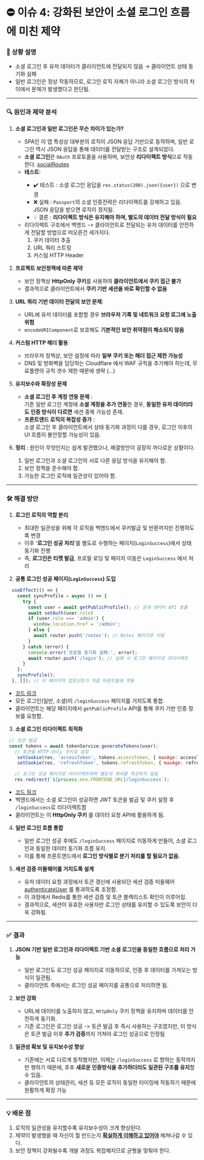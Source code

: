 # ⛔ 이슈 4: 강화된 보안이 소셜 로그인 흐름에 미친 제약

### 📝 상황 설명

- 소셜 로그인 후 유저 데이터가 클라이언트에 전달되지 않음 → 클라이언트 상태 동기화 실패
- <span className="text-emerald-600 font-semibold">일반 로그인은 정상 작동하므로</span>, 로그인 로직 자체가 아니라 소셜 로그인 방식의 차이에서 문제가 발생했다고 판단됨.

---

### 🔍 원인과 제약 분석

1. **소셜 로그인과 일반 로그인은 무슨 차이가 있는가?**
    - SPA인 이 앱 특성상 대부분의 로직이 JSON 응답 기반으로 동작하며, 일반 로그인 역시 JSON 응답을 통해 데이터를 전달받는 구조로 설계되었다.
    - **소셜 로그인**은 `OAuth` 프로토콜을 사용하며, 보안상 **리다이렉트 방식**으로 작동한다. [socialRoutes](https://github.com/LeeHyunWoo2/KIN-Web/blob/6a6fb61125bcb10aa6130769d1a33b0781957498/backend/routes/user/socialRoutes.js#L54)
    - **테스트**:<div className="-mb-4"/>
      - ✔️ 테스트 : 소셜 로그인 응답을 `res.status(200).json({user})` 으로 변경
      - ❌ 실패 : `Passport`의 소셜 인증전략은 리다이렉트를 강제하고 있음. JSON 응답을 받으면 로직이 정지됨.
      - 💡 결론 : **리다이렉트 방식은 유지해야 하며, 별도의 데이터 전달 방식이 필요**
    - 리다이렉트 구조에서 백엔드 -> 클라이언트로 전달되는 유저 데이터를 안전하게 전달할 방법으로 떠오른건 세가지다.
      1. 쿠키 데이터 추출
      2. URL 쿼리 스트링
      3. 커스텀 HTTP Header

2. **프로젝트 보안정책에 따른 제약**
    - 보안 정책상 **HttpOnly 쿠키**를 사용하여 **클라이언트에서 쿠키 접근 불가**
    - 결과적으로 클라이언트에서 **쿠키 기반 세션을 바로 확인할 수 없음**

2. **URL 쿼리 기반 데이터 전달의 보안 문제**:
    - URL에 유저 데이터를 포함할 경우 **브라우저 기록 및 네트워크 요청 로그에 노출 위험**
    - `encodeURIComponent`로 보호해도 **기본적인 보안 취약점이 해소되지 않음**

3. **커스텀 HTTP 헤더 활용**
    - 브라우저 정책상, 보안 설정에 따라 **일부 쿠키 또는 헤더 접근 제한 가능성**
    - DNS 및 방화벽을 담당하는 Cloudflare 에서 WAF 규칙을 추가해야 하는데, 무료플랜의 규칙 갯수 제한 때문에 생략 (...)

3. **유지보수와 확장성 문제**
    - **소셜 로그인 후 계정 연동 문제** : <br/>기존 일반 로그인 계정에 **소셜 계정을 추가 연동**한 경우, **동일한 유저 데이터라도 인증 방식이 다르면** 세션 중복 가능성 존재.
    - **프론트엔드 로직의 복잡성 증가** : <br/>소셜 로그인 후 클라이언트에서 상태 동기화 과정이 다를 경우, 로그인 이후의 UI 흐름이 불안정할 가능성이 있음.

4. **정리** : 원인이 무엇인지는 쉽게 발견했으나, 해결방안이 굉장히 까다로운 상황이다.
    1. 일반 로그인과 소셜 로그인의 서로 다른 응답 방식을 유지해야 함.
    2. 보안 정책을 준수해야 함.
    3. 가능한 로그인 로직에 일관성이 있어야 함.

---

### 🛠️ 해결 방안
1. **로그인 로직의 역할 분리**
    - 최대한 일관성을 위해 각 로직을 백엔드에서 쿠키발급 및 반환까지만 진행하도록 변경
    - 이후 '**로그인 성공 처리**'를 별도로 수행하는 페이지(`LoginSuccess`)에서 상태 동기화 진행
    - 즉, **로그인은 티켓 발급**, 프로필 로딩 및 페이지 이동은 `LoginSuccess` 에서 처리

2. **공통 로그인 성공 페이지(`LoginSuccess`) 도입**
 ```jsx filename="loginSuccess.jsx" copy
   useEffect(() => {
     const syncProfile = async () => {
       try {
         const user = await getPublicProfile(); // 공개 데이터 API 호출
         await setAuth(user.role)
         if (user.role === 'admin') {
           window.location.href = '/admin';
         } else {
           await router.push('/notes'); // Notes 페이지로 이동
         }
       } catch (error) {
         console.error('프로필 동기화 실패:', error);
         await router.push('/login'); // 실패 시 로그인 페이지로 리다이렉트
       }
     };
     syncProfile();
   }, []); // 이 페이지의 컴포넌트가 처음 마운트될때 작동
```
 - [코드 링크](https://github.com/LeeHyunWoo2/KIN-Web/blob/main/frontend/src/pages/_authentication/loginSuccess.jsx)
 - 모든 로그인(일반, 소셜)이 `/loginSuccess` 페이지를 거치도록 통합.
 - 클라이언트는 해당 페이지에서 `getPublicProfile` API를 통해 쿠키 기반 인증 정보를 요청함.


3. **소셜 로그인 리다이렉트 최적화**
```js filename="socialRoutes.js" {8} copy
 // 토큰 발급
 const tokens = await tokenService.generateTokens(user);
   // 토큰을 HTTP-Only 쿠키로 설정
    setCookie(res, 'accessToken', tokens.accessToken, { maxAge: accessTokenMaxAge });
    setCookie(res, 'refreshToken', tokens.refreshToken, { maxAge: refreshTokenMaxAge });

   // 로그인 성공 페이지로 리다이렉트하며 별도의 쿼리를 작성하지 않음
   res.redirect(`${process.env.FRONTEND_URL}/loginSuccess`);
```
 - [코드 링크](https://github.com/LeeHyunWoo2/KIN-Web/blob/6a6fb61125bcb10aa6130769d1a33b0781957498/backend/routes/user/socialRoutes.js#L48)
 - 백엔드에서는 소셜 로그인이 성공하면 JWT 토큰을 발급 및 쿠키 설정 후 `/loginSuccess`로 리다이렉트함
 - 클라이언트는 이 **HttpOnly 쿠키** 를 데이터 요청 API에 활용하게 됨.

4. **일반 로그인 흐름 통합**
     - 일반 로그인 성공 후에도 `/loginSuccess` 페이지로 이동하게 만들어, 소셜 로그인과 동일한 데이터 동기화 흐름 유지.
     - 이를 통해 프론트엔드에서 **로그인 방식별로 분기 처리를 할 필요가 없음.**

5. **세션 검증 미들웨어를 거치도록 설계**
   - 유저 데이터 요청 과정에서 토큰 갱신에 사용되던 세션 검증 미들웨어 [authenticateUser](https://github.com/LeeHyunWoo2/KIN-Web/blob/main/backend/middleware/user/authenticateUser.js) 를 통과하도록 조정함.
   - 이 과정에서 Redis를 통한 세션 검증 및 토큰 블랙리스트 확인이 이루어짐.
   - 결과적으로, 세션이 유효한 사용자만 로그인 상태를 유지할 수 있도록 보안이 더욱 강화됨.

---

### ✅ 결과
1. **JSON 기반 일반 로그인과 리다이렉트 기반 소셜 로그인을 동일한 흐름으로 처리 가능**
    - 일반 로그인도 로그인 성공 페이지로 이동하므로, 인증 후 데이터를 가져오는 방식이 일관됨.
    - 클라이언트 측에서는 로그인 성공 페이지를 공통으로 처리하면 됨.

2. **보안 강화**
    - URL에 데이터를 노출하지 않고, `HttpOnly` 쿠키 정책을 유지하며 데이터를 안전하게 동기화.
    - 기존 로그인은 로그인 성공 -> 토큰 발급 후 즉시 사용하는 구조였지만, 이 방식은 토큰 발급 이후 **추가 검증**까지 거쳐야 로그인 성공으로 인정됨

3. **일관성 확보 및 유지보수성 향상**
    - 기존에는 서로 다르게 동작했지만, 이제는 `/loginSuccess` 로 향하는 동작까지만 행하기 때문에, 추후 **새로운 인증방식을 추가하더라도 일관된 구조를 유지**할 수 있음.
    - 클라이언트의 상태관리, 세션 등 모든 로직이 동일한 타이밍에 작동하기 때문에 원활하게 확장 가능

---

### 💡 배운 점
1. 로직의 일관성을 유지할수록 유지보수성이 크게 향상된다.
2. 제약이 발생했을 때 자신이 뭘 만드는지 <u>**확실하게 이해하고 있어야**</u>  헤쳐나갈 수 있다.
3. 보안 정책이 강화될수록 개발 과정도 복잡해지므로 균형을 맞춰야 한다.